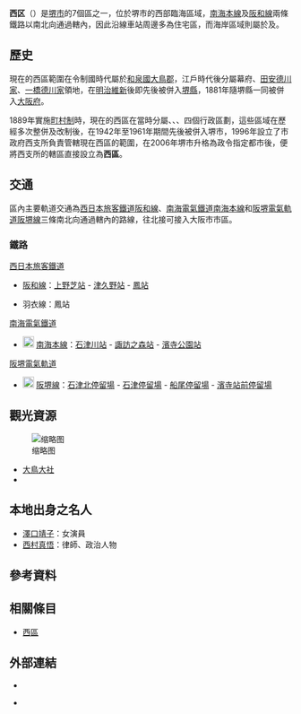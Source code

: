 {{日本區
| 自治體名=西區
| 圖像=[[File:Ootori-taisha_haiden.jpg|240px]]
| 圖像說明=[[大鳥大社|大鳥神社]]（[[和泉國|和泉國]][[一宮|一宮]]）{{Infobox mapframe|zoom=11|frame-width=240}}
| 日文原名=西区
| 平假名=にしく
| 羅馬字拼音=Nishi-ku
| 區章=
| 都道府縣=大阪府
| 市=堺市
| 支廳=
| 編號=27144-6
| 面積=28.62
| 邊界未定=
| 人口=136,149<ref>{{Cite web| url=http://www.city.sakai.lg.jp/shisei/tokei/suikei.html| title=推計人口・世帯数| date=2017-12-15| publisher=堺市政府| accessdate=2017-12-16| language=ja| archive-date=2017-12-08| archive-url=https://web.archive.org/web/20171208174827/http://www.city.sakai.lg.jp/shisei/tokei/suikei.html| dead-url=no}}</ref>
| 統計時間=2017年12月1日
| 自治體=堺市（[[堺区|堺区]]、[[中区_(堺市)|中区]]、[[南区_(堺市)|南区]]、[[北区_(堺市)|北区]]）、[[和泉市|和泉市]]、[[高石市|高石市]]
| 樹= 
| 花= 
| 其他象徵物=
| 其他象徵=
| 郵遞區號=593-8324
| 所在地=西区鳳東町六丁600番地<br>{{coord|34|32|5.99|N|135|27|50.31|E|type:adm3rd_region:JP|display=inline}}
| 電話號碼=72-275-1901
| 外部連結=http://www.city.sakai.lg.jp/nishi
| 經度=
| 緯度=
| 地圖=Location of Nishi ward Sakai city Osaka prefecture Japan.svg
| 註記=
}}
'''西区'''（{{jpn|j=西区|hg=にしく|rm=Nishi ku|f=y}}）是[[堺市|堺市]]的7個區之一，位於堺市的西部臨海區域，[[南海本線|南海本線]]及[[阪和線|阪和線]]兩條鐵路以南北向通過轄內，因此沿線車站周邊多為住宅區，而海岸區域則屬於{{Tsl|ja|堺泉北港}}及{{tsl|ja|堺泉北臨海工業地帯|堺泉北臨海工業地帶}}。

== 歷史 ==
現在的西區範圍在令制國時代屬於[[和泉國|和泉國]][[大鳥郡|大鳥郡]]，江戶時代後分屬幕府、[[田安德川家|田安德川家]]、[[一橋德川家|一橋德川家]]領地，在[[明治維新|明治維新]]後即先後被併入[[堺縣|堺縣]]，1881年隨堺縣一同被併入[[大阪府|大阪府]]。

1889年實施[[町村制|町村制]]時，現在的西區在當時分屬{{tsl|ja|浜寺町|濱寺町|濱寺村}}、{{tsl|ja|鳳町|鳳町|鳳村}}、{{tsl|ja|鶴田村 (大阪府)|鶴田村 (大阪府)|鶴田村}}、{{Tsl|ja|神石村}}四個行政區劃，這些區域在歷經多次整併及改制後，在1942年至1961年期間先後被併入堺市，1996年設立了市政府西支所負責管轄現在西區的範圍，在2006年堺市升格為政令指定都市後，便將西支所的轄區直接設立為'''西區'''。

== 交通 ==
區內主要軌道交通為[[西日本旅客鐵道|西日本旅客鐵道]][[阪和線|阪和線]]、[[南海電氣鐵道|南海電氣鐵道]][[南海本線|南海本線]]和[[阪堺電氣軌道|阪堺電氣軌道]][[阪堺線|阪堺線]]三條南北向通過轄內的路線，往北接可接入大阪市市區。
=== 鐵路 ===
; [[西日本旅客鐵道|西日本旅客鐵道]]
* {{JR西路線記號|K|R}} [[阪和線|阪和線]]：[[上野芝站|上野芝站]] - [[津久野站|津久野站]] - [[鳳站|鳳站]]
* 羽衣線：鳳站
; [[南海電氣鐵道|南海電氣鐵道]]
* [[File:Nankai_mainline_symbol.svg|20px]] [[南海本線|南海本線]]：[[石津川站|石津川站]] - [[諏訪之森站|諏訪之森站]] - [[濱寺公園站|濱寺公園站]]
; [[阪堺電氣軌道|阪堺電氣軌道]]
* [[File:Number_prefix_Hankai_Tramway_line.png|20px]] [[阪堺線|阪堺線]]：[[石津北停留場|石津北停留場]] - [[石津停留場|石津停留場]] - [[船尾停留場|船尾停留場]] - [[濱寺站前停留場|濱寺站前停留場]]

== 觀光資源 ==
[[File:Iwatsuta-jinja_haiden.jpg|缩略图]]
* [[大鳥大社|大鳥大社]]
* {{tsl|ja|石津太神社}}

== 本地出身之名人 ==
* [[澤口靖子|澤口靖子]]：女演員
* [[西村真悟|西村真悟]]：律師、政治人物

== 參考資料 ==
{{Reflist}}

== 相關條目 ==
{{Commonscat|Nishi-ku, Sakai}}
* [[西區|西區]]

== 外部連結 ==
* {{Osmrelation|358790}}
* {{Ja}} {{official website}}

{{大阪府}}